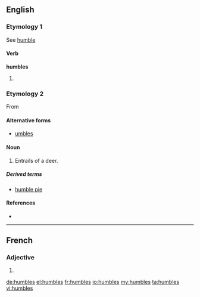 ==English==

===Etymology 1===
See [[humble]]

====Verb====
'''humbles'''

# {{en-third-person singular of|humble}}

===Etymology 2===
From {{term|numbles|lang=enm}}

====Alternative forms====
* [[umbles]]

====Noun====
{{en-plural noun}}

# {{context|archaic|lang=en}} Entrails of a deer.

=====Derived terms=====
* [[humble pie]]

====References====
* {{R:Webster 1913}}

----

==French==

===Adjective===
{{fr-adj-form}} {{m-p|f-p}}

# {{plural of|humble|lang=fr}}

[[de:humbles]]
[[el:humbles]]
[[fr:humbles]]
[[io:humbles]]
[[my:humbles]]
[[ta:humbles]]
[[vi:humbles]]
